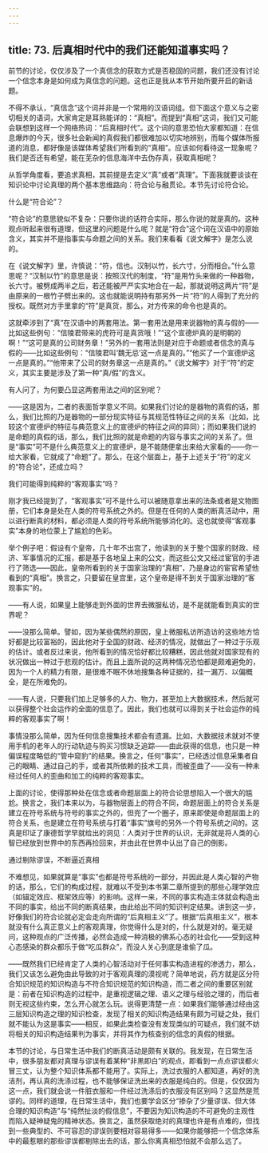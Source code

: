 ```yaml
---
---
---
```

title: 73. 后真相时代中的我们还能知道事实吗？
---




前节的讨论，仅仅涉及了一个真信念的获取方式是否稳固的问题，我们还没有讨论一个信念本身是如何成为真信念的问题。这也正是我从本节开始所要开启的新话题。

不得不承认，“真信念”这个词并非是一个常用的汉语词组。但下面这个意义与之密切相关的语词，大家肯定是耳熟能详的：“真相”。而提到“真相”这词，我们又可能会联想到这样一个网络热词：“后真相时代”。这个词的意思恐怕大家都知道：在信息爆炸的今天，很多社会新闻的真假我们都很难加以切实地辨别，而每个媒体所报道的消息，都好像是该媒体希望我们所看到的“真相”。应该如何看待这一现象呢？我们是否还有希望，能在芜杂的信息海洋中去伪存真，获取真相呢？

从哲学角度看，要追求真相，其前提是去定义“真”或者“真理”。下面我就要谈谈在知识论中讨论真理的两个基本思维路向：符合论与融贯论。本节先讨论符合论。





什么是“符合论”？


“符合论”的意思貌似不复杂：只要你说的话符合实际，那么你说的就是真的。这种观点听起来很有道理，但这里的问题是什么呢？就是“符合”这个词在汉语中的原始含义，其实并不是指事实与命题之间的关系。我们来看看《说文解字》是怎么说的。

在《说文解字》里，许慎说：“符，信也。汉制以竹，长六寸，分而相合。”什么意思呢？“汉制以竹”的意思是说：按照汉代的制度，“符”是用竹头来做的一种器物，长六寸。被劈成两半之后，若还能被严严实实地合在一起，那就说明这两片“符”是由原来的一根竹子劈出来的。这也就能说明持有那另外一片“符”的人得到了充分的授权。既然对方手里拿的“符”是真货，那么，对方传来的命令也是真的。

这就牵涉到了“真”在汉语中的两套用法。第一套用法是用来说器物的真与假的——比如这些例句：“信陵君带来的虎符可是真货哦！”“这个宣德炉真的是明朝的啊！”“这可是真的公司财务章！”另外的一套用法则是对应于命题或者信念的真与假的——比如这些例句：“信陵君叫‘魏无忌’这一点是真的。”“他买了一个宣德炉这一点是真的。”“他带来了公司的财务章这一点是真的。”《说文解字》对于“符”的定义，其实主要是涉及了第一种“真/假”的含义。

有人问了，为何要凸显这两套用法之间的区别呢？

——这是因为，二者的表面哲学意义不同。如果我们讨论的是器物的真假的话，那么，我们比照的乃是器物的一部分现实特征与其规范性特征之间的关系（比如，比较这个宣德炉的特征与典范意义上的宣德炉的特征之间的异同）；而如果我们说的是命题的真假的话，那么，我们比照的就是命题的内容与事实之间的关系了。但是“事实”可不是什么典范意义上的宣德炉，是不能随便拿出来给大家看的——你一给大家看，它就成了“命题”了。那么，在这个层面上，基于上述关于“符”的定义的“符合论”，还成立吗？





我们可能得到纯粹的“客观事实”吗？


刚才我已经提到了，“客观事实”可不是什么可以被随意拿出来的法条或者是文物图册，它们本身是处在人类的符号系统之外的。但是在任何的人类的断真活动中，用以进行断真的材料，都必须是人类的符号系统所能够消化的。这也就使得“客观事实”本身的地位蒙上了尴尬的色彩。

举个例子吧：假设有个皇帝，几十年不出宫了，他读到的关于整个国家的财政、经济、军事情况的汇报，都是基于各地呈上来的公文，而这些公文又经过宦官的手进行了筛选——因此，皇帝所看到的关于国家治理的“真相”，乃是身边的宦官希望他看到的“真相”。换言之，只要留在皇宫里，这个皇帝是得不到关于国家治理的“客观事实”的。

——有人说，如果皇上能够走到外面的世界去微服私访，是不是就能看到真实的世界呢？

——没那么简单。譬如，因为某些偶然的原因，皇上微服私访所造访的这些地方恰好都是比较富裕的，因此他对于全国的财政、经济的情况，就做出了一种过于乐观的估计。或者反过来说，他所看到的情况恰好都比较糟糕，因此他就对国家现有的状况做出一种过于悲观的估计。而且上面所说的这两种情况恐怕都是颇难避免的，因为一个人的精力有限，是很难不眠不休地搜集各种证据的，挂一漏万、以偏概全，是在所难免的。

——有人说，只要我们加上足够多的人力、物力，甚至加上大数据技术，然后就可以获得整个社会运作的全面的信息了。因此，我们也就可以得到关于社会运作的纯粹的客观事实了啊！

事情没那么简单，因为任何信息搜集技术都会有遗漏。比如，大数据技术就对不使用手机的老年人的行动轨迹与购买习惯缺乏追踪——由此获得的信息，也只是一种偏误程度略低的“管中窥豹”的结果。换言之，任何“事实”，已经透过信息采集者自己的眼睛、通过自己的手，或者其所依赖的技术工具，而被歪曲了——没有一种未经过任何人的歪曲和加工的纯粹的客观事实。

上面的讨论，使得那种处在信念或者命题层面上的符合论思想陷入一个很大的尴尬。换言之，我们本来以为，与器物层面上的符合不同，命题层面上的符合关系是建立在符号系统与符号的事实之外的，但兜了一个圈子，原来即使是命题层面上的符合关系，也是建立在符号系统与打着“事实”旗号的另外一个符号系统之间的。这真是印证了康德哲学早就给出的洞见：人类对于世界的认识，无非就是将人类的心智已经放到世界中的东西再捡回来，并由此在世界中认出了自己的倒影。





通过剔除谬误，不断逼近真相


不难想见，如果就算是“事实”也都是符号系统的一部分，并因此是人类心智的产物的话，那么，它们的构成过程，就难以不受到本书第二章所提到的那些心理学效应（如锚定效应、框架效应等）的影响。这样一来，不同的事实构造主体就会构造出不同的事实，给出不同的断真结果，由此给出不同的知识判定结果。讲到这一步，好像我们的符合论就必定会走向所谓的“后真相主义”了。根据“后真相主义”，根本就没有什么真正意义上的客观真理，你觉得什么是对的，什么就是对的。毫无疑问，这种观点的广泛传播，必然会造成一种消极的佛系心态的社会化——受到这种心态感染的群众都乐于做“吃瓜群众”，而没人关心到底是谁偷了瓜。

——既然我们已经肯定了人类的心智活动对于任何事实构造进程的渗透力，那么，我们又该怎么避免由此导致的对于客观真理的漠视呢？简单地说，药方就是区分符合知识规范的知识构造与不符合知识规范的知识构造，而二者之间的重要区别就是：前者在知识构造的过程中，是重视逻辑之理、语义之理与经验之理的，而后者则无视这些约束，怎么开心就怎么玩。说得更清楚一点：如果我们能够通过经由这三层知识构造之理的知识检查，发现了相关的知识构造结果有颇为可疑之处，我们就不能认为这是事实——相反，如果此类检查没有发现类似的可疑点，我们就不妨将相关的知识构造结果判为事实，并将其作为核查别的信念的真假的根据。

本节的讨论，与日常生活中我们的断真活动是颇有关联的。我发现，在日常生活中，很多朋友都对真理与谬误有着某种“非黑即白”的观点，即看到一点点谬误都火冒三丈，认为整个知识体系都不能用了。实际上，洗过衣服的人都知道，再好的洗洁剂，再认真的洗涤过程，也不能够保证洗出来的衣服是纯白的。但是，仅仅因为这一点，我们就会说一件脏衣服和一件经过洗涤后的衣服没有区别吗？这显然是荒谬的。同样的道理，在日常生活中，我们也要学会区分“掺杂了少量谬误、但大体合理的知识构造”与“纯然扯淡的假信息”，不要因为知识构造的不可避免的主观性而陷入疑神疑鬼的精神状态。换言之，虽然获取绝对的真理也许是有点难的，但找到一些典型的、不可容忍的谬误则要相对容易得多——如果你能够把一个信念体系中的最惹眼的那些谬误都剔除出去的话，那么你离真相恐怕就不会那么远了。